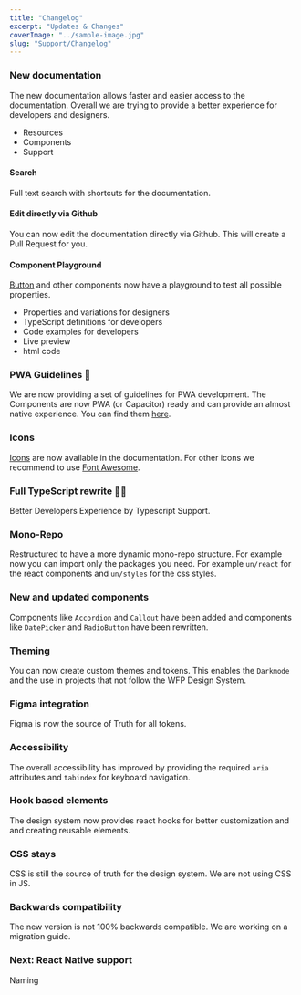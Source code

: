 ```yaml
---
title: "Changelog"
excerpt: "Updates & Changes"
coverImage: "../sample-image.jpg"
slug: "Support/Changelog"
---
```


### New documentation

The new documentation allows faster and easier access to the documentation. Overall we are trying to provide a better experience for developers and designers.

- Resources
- Components
- Support

#### Search

Full text search with shortcuts for the documentation.

<FigmaImage
  url="https://www.figma.com/file/wFEEbUEWrlfMhs2a1S2RTp/United-Nations-core-website?node-id=1427%3A532"
  title="Full Text Search"
/>

#### Edit directly via Github

<FigmaImage url="https://www.figma.com/file/wFEEbUEWrlfMhs2a1S2RTp/United-Nations-core-website?node-id=1429%3A537" />
You can now edit the documentation directly via Github. This will create a Pull Request
for you.

#### Component Playground

[Button](/components/ui-elements/button) and other components now have a playground to test all possible properties.

- Properties and variations for designers
- TypeScript definitions for developers
- Code examples for developers
- Live preview
- html code

### PWA Guidelines 📱

<FigmaImage url="https://www.figma.com/file/wFEEbUEWrlfMhs2a1S2RTp/United-Nations-core-website?node-id=1429%3A544" />

We are now providing a set of guidelines for PWA development. The Components are now PWA (or Capacitor) ready and can provide an almost native experience. You can find them [here](/documentation/guidelines/pwa).

### Icons

[Icons](/documentation/guidelines/icons/core-icons) are now available in the documentation. For other icons we recommend to use [Font Awesome](https://fontawesome.com).

### Full TypeScript rewrite 👩‍💻

Better Developers Experience by Typescript Support.

<FigmaImage
  url="https://www.figma.com/file/wFEEbUEWrlfMhs2a1S2RTp/United-Nations-core-website?node-id=1419%3A503"
  title="Autoimport of the components and description"
/>
<FigmaImage
  url="https://www.figma.com/file/wFEEbUEWrlfMhs2a1S2RTp/United-Nations-core-website?node-id=1419%3A524"
  title="Autocomplete of props and validation"
/>
<FigmaImage
  url="https://www.figma.com/file/wFEEbUEWrlfMhs2a1S2RTp/United-Nations-core-website?node-id=1419%3A529"
  title="Description for each property"
/>

### Mono-Repo

Restructured to have a more dynamic mono-repo structure.
For example now you can import only the packages you need. For example `un/react` for the react components and `un/styles` for the css styles.

### New and updated components

Components like `Accordion` and `Callout` have been added and components like `DatePicker` and `RadioButton` have been rewritten.

### Theming

You can now create custom themes and tokens. This enables the `Darkmode` and the use in projects that not follow the WFP Design System.

### Figma integration

Figma is now the source of Truth for all tokens.

### Accessibility

The overall accessibility has improved by providing the required `aria` attributes and `tabindex` for keyboard navigation.

### Hook based elements

The design system now provides react hooks for better customization and and creating reusable elements.

### CSS stays

CSS is still the source of truth for the design system. We are not using CSS in JS.

### Backwards compatibility

The new version is not 100% backwards compatible. We are working on a migration guide.

### Next: React Native support

Naming
